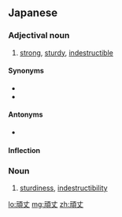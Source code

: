 ==Japanese==
{{ja-kanjitab|がん|じょう|yomi=o}}

===Adjectival noun===
{{ja-adj|decl=na|がんじょう}}

# [[strong]], [[sturdy]], [[indestructible]]

====Synonyms====
* {{l|ja|丈夫}}
* {{l|ja|強固}}

====Antonyms====
* {{l|ja|脆弱}}

====Inflection====
{{ja-na|がんじょう}}

===Noun===
{{ja-noun|がんじょう}}

# [[sturdiness]], [[indestructibility]]

[[lo:頑丈]]
[[mg:頑丈]]
[[zh:頑丈]]